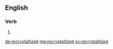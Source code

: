 ==English==

===Verb===
{{head|en}}

# {{en-past of|recrystallize}}

[[de:recrystallized]]
[[mg:recrystallized]]
[[sv:recrystallized]]